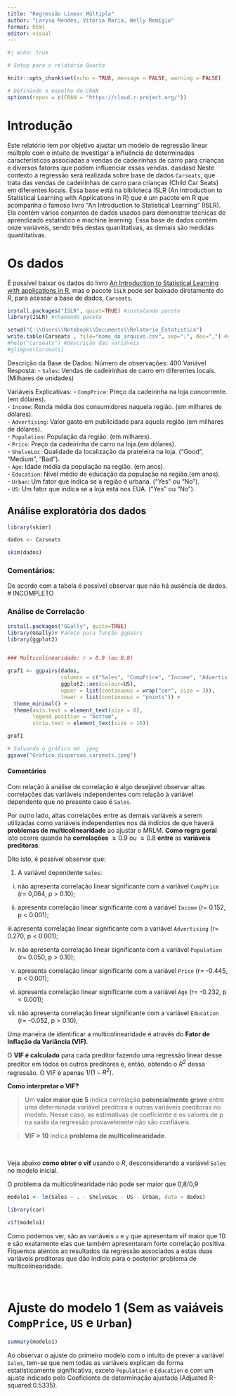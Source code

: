 ```yaml
---
title: "Regressão Linear Múltipla"
author: "Larysa Mendes, Vitória Maria, Welly Remígio" 
format: html
editor: visual
---
```


```r
#| echo: true

# Setup para o relatório Quarto

knitr::opts_chunk$set(echo = TRUE, message = FALSE, warning = FALSE)

# Definindo o espelho do CRAN
options(repos = c(CRAN = "https://cloud.r-project.org/"))


```

# Introdução

Este relatório tem por objetivo ajustar um modelo de regressão linear múltiplo com o intuito de investigar a influência de determinadas características associadas a vendas de cadeirinhas de carro para crianças e diversos fatores que podem influenciar essas vendas.
dasdasd
Neste contexto a regressão será realizada sobre base de dados `Carseats`, que trata das vendas de cadeirinhas de carro para crianças (Child Car Seats) em diferentes locais. Essa base está na biblioteca ISLR (An Introduction to Statistical Learning with Applications in R) que é um pacote em R que acompanha o famoso livro "An Introduction to Statistical Learning" (ISLR). Ela contém vários conjuntos de dados usados para demonstrar técnicas de aprendizado estatístico e machine learning. Essa base de dados contém onze variáveis, sendo três destas quanlitativas, as demais são medidas quantitativas.

# Os dados 

É possível baixar os dados do livro [An Introduction to Statistical Learning with applications in R](https://www.statlearning.com/), mas o pacote `ISLR` pode ser baixado diretamente do *R*, para acessar a base de dados, `Carseats`.

```r
install.packages("ISLR", quiet=TRUE) #instalando pacote
library(ISLR) #chamando pacote

setwd("C:\\Users\\Notebook\\Documents\\Relatorio_Estatistica")
write.table(Carseats , file="nome_do_arquivo.csv", sep=";", dec=",") #criando arquivo .csv no local de 
#help("Carseats") #descrição das variáveis
#glimpse(Carseats)

```

Descrição da Base de Dados:
Número de observações: 400
Variável Resposta:
- `Sales`: Vendas de cadeirinhas de carro em diferentes locais. (Milhares de unidades)

  
Variáveis Explicativas:
- `CompPrice`: Preço da cadeirinha na loja concorrente. (em dólares).  
- `Income`: Renda média dos consumidores naquela região. (em milhares de dólares).  
- `Advertising`: Valor gasto em publicidade para aquela região (em milhares de dólares).  
- `Population`: População da região. (em milhares).  
- `Price`: Preço da cadeirinha de carro na loja.(em dólares).  
- `ShelveLoc`: Qualidade da localização da prateleira na loja. ("Good", "Medium", "Bad").  
- `Age`: Idade média da população na região. (em anos).  
- `Education`: Nível médio de educação da população na região.(em anos).  
- `Urban`: Um fator que indica se a região é urbana. ("Yes" ou "No").  
- `US`: Um fator que indica se a loja está nos EUA. ("Yes" ou "No").  



## Análise exploratória dos dados

```r
library(skimr)

dados <- Carseats

skim(dados)

```

### Comentários:
De acordo com a tabela é possível observar que não há ausência de dados.
# INCOMPLETO



### Análise de Correlação {#sec-GGally}
```r
install.packages("GGally", quite=TRUE)
library(GGally)# Pacote para função ggpairs
library(ggplot2)


### Multicolinearidade: r > 0.9 (ou 0.8)

graf1 <- ggpairs(dados, 
                 columns = c("Sales", "CompPrice", "Income", "Advertising", "Population", "Price", "Age", "Education"), 
                 ggplot2::aes(colour=US), 
                 upper = list(continuous = wrap("cor", size = 3)), 
                 lower = list(continuous = "points")) +            
  theme_minimal() +                                              
  theme(axis.text = element_text(size = 8),                      
        legend.position = "bottom",                              
        strip.text = element_text(size = 10))    

graf1

# Salvando o gráfico em .jpeg
ggsave("Grafico_dispersao_carseats.jpeg")

```

#### Comentários

Com relação à análise de correlação é algo desejável observar altas correlações das variáveis independentes com relação à variável dependente que no presente caso é `Sales`.

Por outro lado, altas correlações entre as demais variáveis a serem utilizadas como variáveis independentes nos dá indícios de que haverá **problemas de multicolinearidade** ao ajustar o MRLM. **Como regra geral** isto ocorre quando há **correlações** $\geq 0.9$ ou $\geq 0.8$ **entre** as **variáveis preditoras**.

Dito isto, é possível observar que:

1)  A variável dependente `Sales`:

<!-- -->

i.  não apresenta correlação linear significante com a variável `CompPrice` (r= 0,064, p \> 0.10);

ii. apresenta correlação linear significante com a variável `Income` (r= 0.152, p \< 0.001);

iii.apresenta correlação linear significante com a variável `Advertising` (r= 0.270, p \< 0.001);

iv. não apresenta correlação linear significante com a variável `Population` (r= 0.050, p \> 0.10);

v. apresenta correlação linear significante com a variável `Price` (r= -0.445, p \< 0.001);

vi. apresenta correlação linear significante com a variável `Age` (r= -0.232, p \< 0.001);

vii. não apresenta correlação linear significante com a variável `Education` (r= -0.052,  p \> 0.10);

<!-- -->


Uma maneira de identificar a multicolinearidade é através do **Fator de Inflação da Variância (VIF)**.

O **VIF é calculado** para cada preditor fazendo uma regressão linear desse preditor em todos os outros preditores e, então, obtendo o $R^2$ dessa regressão. O VIF é apenas $1/(1-R^2)$.

**Como interpretar o VIF?**\

> Um **valor maior que 5** indica correlação **potencialmente grave** entre uma determinada variável preditora e outras variáveis preditoras no modelo. Nesse caso, as estimativas de coeficiente e os valores de p na saída da regressão provavelmente não são confiáveis.

> **VIF \> 10** indica **problema de multicolinearidade**.

\ 

Veja abaixo **como obter o vif** usando o *R*, desconsiderando a variável `Sales` no modelo inicial.

O problema da multicolinearidade não pode ser maior que 0,8/0,9



```r


modelo1 <- lm(Sales ~ . - ShelveLoc - US - Urban, data = dados)

library(car) 

vif(modelo1)
```
Como podemos ver, são as variáveis `x` e `y` que apresentam vif maior que 10 e são exatamente elas que também apresentaram forte correlação positiva. Fiquemos atentos ao resultados da regressão associados a estas duas variáveis preditoras que dão indício para o posterior problema de multicolinearidade.

\

# Ajuste do modelo 1 (Sem as vaiáveis `CompPrice`, `US` e `Urban`)

```r
summary(modelo1)

```

Ao observar o ajuste do primeiro modelo com o intuito de prever a variável `Sales`, tem-se que nem todas as variáveis explicam de forma estatísticamente significativa, exceto `Population` e `Education` e com um ajuste indicado pelo Coeficiente de determinação ajustado (Adjusted R-squared:0.5335). 

\









